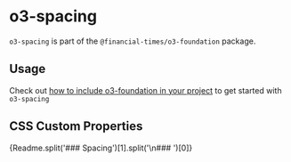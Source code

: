 
<Meta title="Sustainable Views/o3-foundation/o3-spacing/Readme" />

# o3-spacing

`o3-spacing` is part of the `@financial-times/o3-foundation` package.

## Usage

Check out [how to include o3-foundation in your project](?path=/docs/sustainable-views-o3-foundation-readme--jsx-documentation#usage) to get started with `o3-spacing`

## CSS Custom Properties

<Markdown>{Readme.split('### Spacing')[1].split('\n### ')[0]}</Markdown>

